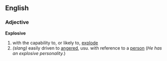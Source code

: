 ==English==
===Adjective===

'''Explosive'''
# with the capability to, or likely to, [[explode]] 
# ''(slang)'' easily driven to [[anger]]ed, usu. with reference to a [[person]] (''He has an explosive personality.'')